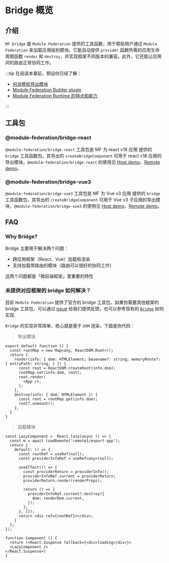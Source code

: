 # Bridge 概览

## 介绍

`MF bridge` 是 `Module Federation` 提供的工具函数，用于帮助用户通过 `Module Federation` 来加载应用级别模块。它能自动提供 `provider` 函数所需的应用生命周期函数 `render` 和 `destroy`，并实现框架不同版本的兼容。此外，它还能让应用间的路由正常协同工作。

:::tip
在阅读本章前，预设你已经了解：

- [何消费和导出模块](../guide/start/quick-start.mdx)
- [Module Federation Builder plugin](../guide/basic/rspack.mdx)
- [Module Federation Runtime 的特点和能力](../guide/basic/runtime.mdx)

:::

## 工具包

### @module-federation/bridge-react

`@module-federation/bridge-react` 工具包是 MF 为 react v18 应用 提供的 `bridge` 工具函数包，其导出的 `createBridgeComponent` 可用于 react v18 应用的导出模块，`@module-federation/bridge-react` 的使用见 [Host demo](https://github.com/module-federation/core/blob/6756c9142d0bf41262a26fe30e3c39d7957cfa58/apps/router-demo/router-host-2000)、[Remote demo](https://github.com/module-federation/core/blob/6756c9142d0bf41262a26fe30e3c39d7957cfa58/apps/router-demo/router-remote2-2002)。

### @module-federation/bridge-vue3

`@module-federation/bridge-vue3` 工具包是 MF 为 Vue v3 应用 提供的 `bridge` 工具函数包，其导出的 `createBridgeComponent` 可用于 Vue v3 子应用的导出模块，`@module-federation/bridge-vue3` 的使用见 [Host demo](https://github.com/module-federation/core/blob/6756c9142d0bf41262a26fe30e3c39d7957cfa58/apps/router-demo/router-host-2100)、[Remote demo](https://github.com/module-federation/core/blob/6756c9142d0bf41262a26fe30e3c39d7957cfa58/apps/router-demo/router-remote3-2003)。


## FAQ

### Why Bridge?

Bridge 主要用于解决两个问题：

* 跨应用框架（React、Vue）加载和渲染
* 支持加载带路由的模块（路由可以很好的协同工作）

这两个问题都是「微前端框架」里重要的特性

### 未提供对应框架的 bridge 如何解决？

目前 `Module Federation` 提供了官方的 bridge 工具包，如果你需要其他框架的 bridge 工具包，可以通过 [issue](https://github.com/module-federation/core/issues) 给我们提供反馈，也可以参考现有的 [`Bridge`](https://github.com/module-federation/core/blob/34ba220bcee3d032e4083aae37f802d1ed20d61b/packages/bridge/bridge-react) 如何实现.

`Bridge` 的实现非常简单，核心就是基于 `DOM` 渲染，下面是伪代码：

> 导出模块

```tsx
export default function () {
  const rootMap = new Map<any, ReactDOM.Root>();
  return {
    render(info: { dom: HTMLElement; basename?: string; memoryRoute?: { entryPath: string; } }) {
      const root = ReactDOM.createRoot(info.dom);
      rootMap.set(info.dom, root);
      root.render(
        <App />,
      );
    },
    destroy(info: { dom: HTMLElement }) {
      const root = rootMap.get(info.dom);
      root?.unmount();
    },
  }
}
```

> 加载模块

```tsx
const LazyComponent =  React.lazy(async () => {
  const m = await loadRemote('remote1/export-app');
  return {
    default: () => {
      const rootRef = useRef(null);
      const providerInfoRef = useRef<any>(null);

      useEffect(() => {
        const providerReturn = providerInfo();
        providerInfoRef.current = providerReturn;
        providerReturn.render(renderProps);

        return () => {
          providerInfoRef.current?.destroy({
            dom: renderDom.current,
          });
        };
      }, []);
      return <div ref={rootRef}></div>;
    }
  };
});

function Component () {
  return (<React.Suspense fallback={<div>loading</div>}>
  <LazyComponent />
</React.Suspense>)
}
```

